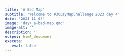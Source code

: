 ```yaml
---
title: 'A Bad Map'
subtitle: 'Welcome to #30DayMapChallenge 2023 day 4'
date: '2023-11-04'
image: 'day4_a-bad-map.qmd'
image-alt: ''
description: ''
output: html_document
execute: 
   eval: false
---
```

